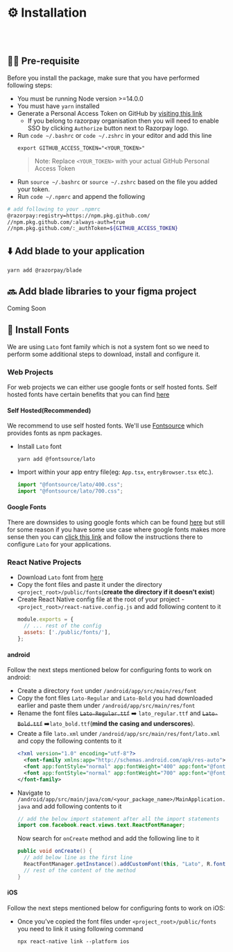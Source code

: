 
<Meta title="Guides/Installation" />

# ⚙️ Installation
<br/>
<br/>

## ✍🏻 Pre-requisite
Before you install the package, make sure that you have performed following steps:

* You must be running Node version >=14.0.0
* You must have `yarn` installed
* Generate a Personal Access Token on GitHub by [visiting this link](https://github.com/settings/tokens/new?scopes=repo,workflow,write:packages,read:repo_hook,write:packages)
  - If you belong to razorpay organisation then you will need to enable SSO by clicking `Authorize` button next to Razorpay logo.
* Run `code ~/.bashrc` or `code ~/.zshrc` in your editor and add this line 
  ```
  export GITHUB_ACCESS_TOKEN="<YOUR_TOKEN>"
  ```
  >Note: Replace `<YOUR_TOKEN>` with your actual GitHub Personal Access Token
* Run `source ~/.bashrc` or `source ~/.zshrc` based on the file you added your token.
* Run `code ~/.npmrc` and append the following
```bash
# add following to your .npmrc
@razorpay:registry=https://npm.pkg.github.com/
//npm.pkg.github.com/:always-auth=true
//npm.pkg.github.com/:_authToken=${GITHUB_ACCESS_TOKEN}
```
## ⬇️ Add blade to your application
```shell
yarn add @razorpay/blade
```
## 🔜 Add blade libraries to your figma project
Coming Soon

## 🔡 Install Fonts
We are using `Lato` font family which is not a system font so we need to perform some additional steps to download, install and configure it.

### Web Projects
For web projects we can either use google fonts or self hosted fonts. Self hosted fonts have certain benefits that you can find [here](https://fontsource.org/docs/introduction)
#### Self Hosted(Recommended)
We recommend to use self hosted fonts. We'll use [Fontsource](https://fontsource.org/) which provides fonts as npm packages.
* Install `Lato` font
  ```shell
  yarn add @fontsource/lato
  ```
* Import within your app entry file(eg: `App.tsx`, `entryBrowser.tsx` etc.).
  ```js
  import "@fontsource/lato/400.css";
  import "@fontsource/lato/700.css";
  ```
#### Google Fonts
There are downsides to using google fonts which can be found [here](https://fontsource.org/docs/introduction) but still for some reason if you have some use case where google fonts makes more sense then you can [click this link](https://fonts.google.com/share?selection.family=Lato:wght@400;700) and follow the instructions there to configure `Lato` for your applications.
### React Native Projects
* Download `Lato` font from [here](https://fonts.google.com/share?selection.family=Lato:wght@400;700)
* Copy the font files and paste it under the directory `<project_root>/public/fonts`(**create the directory if it doesn't exist**)
* Create React Native config file at the root of your project - `<project_root>/react-native.config.js` and add following content to it
  ```js
  module.exports = {
    // ... rest of the config
    assets: ['./public/fonts/'],
  };
  ```
#### android
Follow the next steps mentioned below for configuring fonts to work on android:
* Create a directory `font` under `/android/app/src/main/res/font`
* Copy the font files `Lato-Regular` and `Lato-Bold` you had downloaded earlier and paste them under `/android/app/src/main/res/font` 
* Rename the font files  ~~`Lato-Regular.ttf`~~ ➡️ `lato_regular.ttf` and ~~`Lato-Bold.ttf`~~ ➡️`lato_bold.ttf`(**mind the casing and underscores**).
* Create a file `lato.xml` under `/android/app/src/main/res/font/lato.xml` and copy the following contents to it
  ```xml
  <?xml version="1.0" encoding="utf-8"?>
    <font-family xmlns:app="http://schemas.android.com/apk/res-auto">
    <font app:fontStyle="normal" app:fontWeight="400" app:font="@font/lato_regular"/>
    <font app:fontStyle="normal" app:fontWeight="700" app:font="@font/lato_bold" />
  </font-family>
  ```
* Navigate to `/android/app/src/main/java/com/<your_package_name>/MainApplication.java` and add following contents to it
  ```java
  // add the below import statement after all the import statements
  import com.facebook.react.views.text.ReactFontManager;
  ```
  Now search for `onCreate` method and add the following line to it
  ```java
  public void onCreate() {
    // add below line as the first line
    ReactFontManager.getInstance().addCustomFont(this, "Lato", R.font.lato);
    // rest of the content of the method
  }
  ```
#### iOS
Follow the next steps mentioned below for configuring fonts to work on iOS:
* Once you've copied the font files under `<project_root>/public/fonts` you need to link it using following command
  ```shell
  npx react-native link --platform ios
  ```
